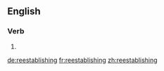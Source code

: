 ==English==

===Verb===
{{head|en}}

# {{present participle of|reestablish|lang=en}}

[[de:reestablishing]]
[[fr:reestablishing]]
[[zh:reestablishing]]